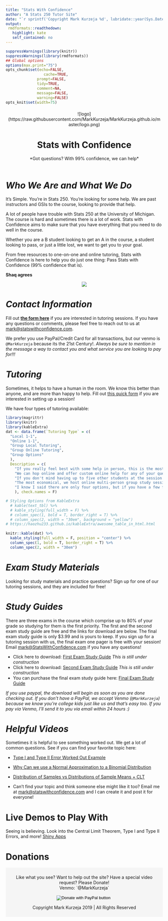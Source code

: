 ```yaml
---
title: "Stats With Confidence"
author: "A Stats 250 Tutor Site"
date: "`r sprintf('Copyright Mark Kurzeja %d', lubridate::year(Sys.Date()))`"
output:
 rmdformats::readthedown:
   highlight: kate
   self_contained: no
---
```


```r
suppressWarnings(library(knitr))
suppressWarnings(library(rmdformats))
## Global options
options(max.print="75")
opts_chunk$set(echo=FALSE,
	             cache=TRUE,
              prompt=FALSE,
              tidy=TRUE,
              comment=NA,
              message=FALSE,
              warning=FALSE)
opts_knit$set(width=75)
```



<!-- Put a banner up at the top of the file that has all of the elements that we would like -->
<div class="banner" style="padding:7px; text-align:center>
<div class="banner-content">
<center>
![logo](https://raw.githubusercontent.com/MarkKurzeja/MarkKurzeja.github.io/master/logo.png)
<h1>Stats with Confidence</h1>
<p>*Got questions? With 99% confidence, we can help*</p>
<!-- <a href="https://facebook.com" class="btn btn-primary">CLICK</a> -->
</center>
</div>
</div>

<!-- Beginning of the content -->

# *Who We Are and What We Do*
It's Simple. You're in Stats 250. You're looking for some help. We are past instructors and GSIs to the course, looking to provide that help. 

A lot of people have trouble with Stats 250 at the University of Michigan. The course is hard and sometimes there is a lot of work.  Stats with Confidence aims to make sure that you have everything that you need to do well in the course. 

Whether you are a B student looking to get an A in the course, a student looking to pass, or just a little lost, we want to get you to your goal.

From free resources to one-on-one and online tutoring, Stats with Confidence is here to help you do just one thing: Pass Stats with Confidence (99% confidence that is).

**Shaq agrees**

<center>
![](https://raw.githubusercontent.com/MarkKurzeja/MarkKurzeja.github.io/master/shaq_stats.jpg)
</center>


# *Contact Information*
 Fill out [**the form here**](https://docs.google.com/forms/d/e/1FAIpQLSen964ejZ8pAmJq0ktwgLRo1mRJ8HEC9od6aMHlecTn17uFWA/viewform) if you are interested in tutoring sessions. If you have any questions or comments, please feel free to reach out to us at [mark@statswithconfidence.com](mailto:mark@statswithconfidence.com). 
 
We prefer you use PayPal/Credit Card for all transactions, but our venmo is `@MarkKurzeja` because its the 21st Century!. *Always be sure to mention in the message a way to contact you and what service you are looking to pay for!!!*


# *Tutoring*

Sometimes, it helps to have a human in the room. We know this better than anyone, and are more than happy to help. Fill out [this quick form](https://docs.google.com/forms/d/e/1FAIpQLSen964ejZ8pAmJq0ktwgLRo1mRJ8HEC9od6aMHlecTn17uFWA/viewform) if you are interested in setting up a session!

We have four types of tutoring available: 

<!-- # ```{r, echo = F} -->
<!-- # knitr::kable(data.frame(Type = c("Local 1-1 Tutoring", "Group Local Tutoring", "1-1 Online Tutoring", "Group Online Tutoring"), Price = c("19.99 Per Session", "14.99 Per Session", "19.99 Per Session", "9.99 Per Session"))) -->
<!-- # ``` -->

```r
library(magrittr)
library(knitr)
library(kableExtra)
dat <- data.frame(`Tutoring Type` = c(
  "Local 1-1",
  "Online 1-1",
  "Group Local Tutoring",
  "Group Online Tutoring",
  "Group Options"
  ),
  Description = c(
    "If you really feel best with some help in person, this is the most personalized option",
    "We can hop online and offer custom online help for any of your questions. This is the best option for late-night / tutoring that you never have to leave your home! ",
    "If you don't mind having up to five other students at the session with you, this is a great option for personal in-person tutoring",
    "The most economical, we host online multi-person group study sessions that will will get you ready for the exams. There can be quite a few students at these sessions, but if you are on a tight budget, this is the way to go!",
    "I know I said there are only four options, but if you have a few friends that would like to all jump in an online or in-person session together, we offer discounts for each person that joins!"
    ), check.names = F)

# Styling Options from KableExtra
  # kable(text_tbl) %>%
  # kable_styling(full_width = F) %>%
  # column_spec(1, bold = T, border_right = T) %>%
  # column_spec(2, width = "30em", background = "yellow")
# https://haozhu233.github.io/kableExtra/awesome_table_in_html.html
  
knitr::kable(dat) %>%
  kable_styling(full_width = F, position = "center") %>%
  column_spec(1, bold = T, border_right = T) %>%
  column_spec(2, width = "30em")
```

# *Exam Study Materials*
Looking for study materials and practice questions? Sign up for one of our tutoring sessions, and they are included for free!

# *Study Guides*

There are three exams in the course which comprise up to 80% of your grade so studying for them is the first priority. The first and the second exam study guide are free and the links for download are below. The final exam study guide is only $3.99 and is yours to keep. If you sign up for a tutoring session with us, the final exam one pager is free with your session! Email [mark@StatsWithConfidence.com](mailto:mark@StatsWithConfidence.com) if you have any questions!

* Click here to download: [First Exam Study Guide](https://github.com/MarkKurzeja/MarkKurzeja.github.io/raw/master/resources/first_exam_study_guide/Stats%20250%20First%20Exam%20One%20Pager.pdf) *This is still under construction*
* Click here to download: [Second Exam Study Guide](https://github.com/MarkKurzeja/MarkKurzeja.github.io/raw/master/resources/second_exam_study_guide/Stats%20250%20Second%20Exam%20One%20Pager.pdf) *This is still under construction*
* You can purchase the final exam study guide here: [Final Exam Study Guide](https://www.paypal.com/cgi-bin/webscr?cmd=_s-xclick&hosted_button_id=LAEV5FXPUPC2Y)

*If you use paypal, the download will begin as soon as you are done checking out. If you don't have a PayPal, we accept Venmo (`@MarkKurzeja`) because we know you're college kids just like us and that's easy too. If you pay via Venmo, I'll send it to you via email within 24 hours :)*


# *Helpful Videos*

Sometimes it is helpful to see something worked out. We get a lot of common questions. See if you can find your favorite topic here:

* [Type I and Type II Error Worked Out Example](https://youtu.be/Arwqw9ZOtIM)
* [Why Can we use a Normal Approximation to a Binomial Distribution](https://youtu.be/Arwqw9ZOtIM)
* [Distribution of Samples vs Distributions of Sample Means + CLT](https://youtu.be/9K3PK0TtLPg)

* Can't find your topic and think someone else might like it too? Email me at [mark@statswithconfidence.com](mailto:mark@statswithconfidence.com) and I can create it and post it for everyone!

# Live Demos to Play With

Seeing is believing. Look into the Central Limit Theorem, Type I and Type II Errors, and more! [Shiny Apps](https://markkurzeja.shinyapps.io/stats_250_demos/)

<!-- ## Labs & Lectures -->

<!-- Labs and Lectures can be difficult. While I don't have access to material for lectures for you, I do have my old lab slides which can be super helpful if you want to see the material a different way. You can find them below. -->


<!-- * [Lab 1 - Random Variables](https://www.example.com) -->
<!-- * [Lab 2 - Proportions](https://www.example.com) -->
<!-- * [Lab 3 - Binomial Distribution](https://www.example.com) -->
<!-- * [Lab 4 - Two Proportions](https://www.example.com) -->
<!-- * [Lab 5 - CLT](https://www.example.com) -->

<!-- ========================= -->
<!-- Google Analytics Script -->
<!-- ========================= -->
<script> (function(i,s,o,g,r,a,m){ i['GoogleAnalyticsObject']=r; i[r]=i[r]||function(){(i[r].q=i[r].q||[]).push(arguments)}, i[r].l=1*new Date(); a=s.createElement(o),m=s.getElementsByTagName(o)[0]; a.async=1; a.src=g; m.parentNode.insertBefore(a,m) })(window,document,'script','//www.google-analytics.com/analytics.js','ga'); ga('create', 'UA-140003637-1', 'auto'); ga('send', 'pageview'); </script>


<!-- ========================= -->
<!-- This is where the footer goes! + Donation Button -->
<!-- ========================= -->
# Donations
<div class="w3-container w3-teal"; style="padding:8px; text-align:center; background-color:#F5F5F5">
<p> Like what you see? Want to help out the site? Have a special video request? Please Donate! <br> Venmo: `@MarkKurzeja`</p>
<form action="https://www.paypal.com/cgi-bin/webscr" method="post" target="_top">
<input type="hidden" name="cmd" value="_s-xclick" />
<input type="hidden" name="hosted_button_id" value="BGPHG2H4QHKFW" />
<input type="image" src="https://www.paypalobjects.com/en_US/i/btn/btn_donateCC_LG.gif" border="0" name="submit" title="PayPal - The safer, easier way to pay online!" alt="Donate with PayPal button" />
<img alt="" border="0" src="https://www.paypal.com/en_US/i/scr/pixel.gif" width="1" height="1" />
</form>
  <p>Copyright Mark Kurzeja 2019 | All Rights Reserved</p>
</div> 